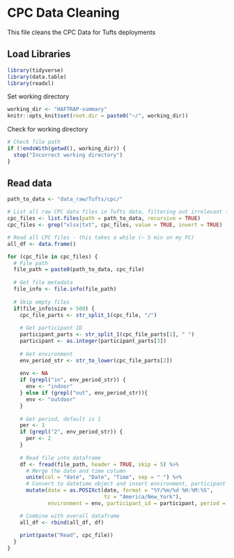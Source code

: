 # CPC Data Cleaning
This file cleans the CPC Data for Tufts deployments

## Load Libraries
```r
library(tidyverse)
library(data.table)
library(readxl)
```

Set working directory
```r
working_dir <- "HAFTRAP-summary"
knitr::opts_knit$set(root.dir = paste0("~/", working_dir))
```

Check for working directory
```r
# Check file path
if (!endsWith(getwd(), working_dir)) {
  stop("Incorrect working directory")
}
```

## Read data
```r
path_to_data <- "data_raw/Tufts/cpc/"
```

```r
# List all raw CPC data files in Tufts data, filtering out irrelevant files
cpc_files <- list.files(path = path_to_data, recursive = TRUE)
cpc_files <- grep("xlsx|txt", cpc_files, value = TRUE, invert = TRUE)
```

```r
# Read all CPC files - this takes a while (~ 5 min on my PC)
all_df <- data.frame()

for (cpc_file in cpc_files) {
  # File path
  file_path = paste0(path_to_data, cpc_file)
  
  # Get file metadata
  file_info <- file.info(file_path)
  
  # Skip empty files
  if(file_info$size > 500) {
    cpc_file_parts <- str_split_1(cpc_file, "/")
    
    # Get participant ID
    participant_parts <- str_split_1(cpc_file_parts[1], " ")
    participant <- as.integer(participant_parts[3])
    
    # Get environment  
    env_period_str <- str_to_lower(cpc_file_parts[2])
    
    env <- NA
    if (grepl("in", env_period_str)) {
      env <- "indoor"
    } else if (grepl("out", env_period_str)){
      env <- "outdoor"
    }
    
    # Get period, default is 1
    per <- 1
    if (grepl("2", env_period_str)) {
      per <- 2
    }
    
    # Read file into dataframe
    df <- fread(file_path, header = TRUE, skip = 5) %>%
      # Merge the date and time column
      unite(col = "date", "Date", "Time", sep = " ") %>%
      # Convert to datetime object and insert environment, participant ID
      mutate(date = as.POSIXct(date, format = "%Y/%m/%d %H:%M:%S", 
                               tz = "America/New_York"),
             environment = env, participant_id = participant, period = per)

    # Combine with overall dataframe
    all_df <- rbind(all_df, df)
    
    print(paste("Read", cpc_file))
  }
}
```
